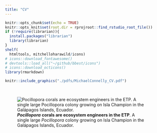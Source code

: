 ```yaml
---
title: "CV"
---
```


```r
knitr::opts_chunk$set(echo = TRUE)
knitr::opts_knit$set(root.dir = rprojroot::find_rstudio_root_file())
if (!require(librarian)){
  install.packages("librarian")
  library(librarian)
}
shelf(
  htmltools, mitchelloharawild/icons)
# icons::download_fontawesome()
# devtools::load_all("~/github/bbest/icons")
# icons::download_octicons()
library(rmarkdown)
```

```r
knitr::include_graphics("./pdfs/MichaelConnelly_CV.pdf")
```

\  

![***Pocillopora*** **corals are ecosystem engineers in the ETP**. A single large *Pocillopora* colony growing on Isla Champion in the Galápagos Islands, Ecuador.](./images/Champion_Green_Pocillopora.JPG)
